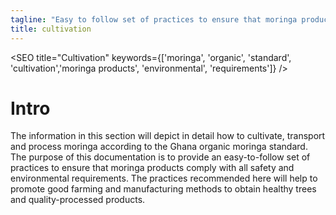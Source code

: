 ```yaml
---
tagline: "Easy to follow set of practices to ensure that moringa products comply with safety and environmental requirements."
title: cultivation
---
```


<SEO title="Cultivation" keywords={['moringa', 'organic', 'standard', 'cultivation','moringa products', 'environmental', 'requirements']} />

<!-- illustrations imports -->



# Intro

The information in this section will depict in detail how to cultivate,  transport and process moringa according to the Ghana organic moringa standard. The purpose of this documentation is to provide an easy-to-follow set of practices to ensure that moringa products comply with all safety and environmental requirements. The practices recommended here will help to promote good farming and manufacturing methods to obtain healthy trees and quality-processed products.

<Title icon={cultivationIcon} heading="Cultivation" />

To ensure top results and benefits, the following four steps are fundamental  in moringa cultivation:

>* Site selection
>* Land preparation
>* Planting/sowing
>* Maintenance of the plantation



<Title anchorId="site-selection" icon={siteSelectionIcon} heading="Site Selection" />


<table className="tdesign">
    <caption>Environmental requirements for the moringa plant are shown in the following table.</caption>
    <tr>
        <th>Parameters</th>
        <th>Requirements/Range</th>
    </tr>
    <tr>
        <td>Climate</td>
        <td>Tropical or Sub-tropical</td>
    </tr>
    <tr>
        <td>Altitude/Height</td>
        <td>0-2000 Meters</td>
    </tr>
    <tr>
        <td>Temperature</td>
        <td>25-35 &#8451;</td>
    </tr>
    <tr>
        <td>Rainfall</td>
        <td>
            <ul>
                <li>250mm-200</li>
                <li>Irrigation needed for lead production if rainfall is below 800mm</li>
            </ul>
        </td>
    </tr>
    <tr>
        <td>Soil Type</td>
        <td>Loamy, sandy or sandy loam</td>
    </tr>
    <tr>
        <td>Soil pH</td>
        <td>Slightly acidic to slightly alkaline (pH 5-9)</td>
    </tr>
</table>


<p className="upspace">Choose an area where the soil is well drained. This helps to evacuate excess water from the soil and allows a free exchange of gasses between the atmosphere and soil particles.<span style="font-weight:500;"> Avoid clay soils that become sticky when wet and very hard when dry 
Avoid termite-infested soils as much as possible.</span> It should be an open area to receive full 
sunlight. <span style="font-weight:500;">The site must be protected from free roaming animals</span> by an adequate natural or artificial fence.</p>

<table className="tdesign">
    <caption>The following sites are not recommended for moringa cultivation</caption>
    <tr>
        <th>Site</th>
        <th>Reason(s)</th>
    </tr>
    <tr>
        <td>Industrial waste</td>
        <td>Absorption of undesirable or toxic heavy metals e.g. mercury, arsenic, lead, etc.</td>
    </tr>
    <tr>
        <td>Refuse dumps</td>
        <td>Absorption of undesirable or toxic metals e.g mercury, arsenic, lead, etc.</td>
    </tr>
    <tr>
        <td>Water logged sites</td>
        <td>Poor drainage causes roots to rot. e.g rice fields, clay, river beds, etc.</td>
    </tr>
    <tr>
        <td>Termite infested soils</td>
        <td>Destruction of young and mature trees</td>
    </tr>
    <tr>
        <td>animal gazing fields</td>
        <td>Destruction of young and mature trees</td>
    </tr>
</table>


<Title anchorId="soil-preparation" icon={soilPrepIcon} heading="Soil Preparation" />


The ease with which the roots spread is a necessary condition in plant  growth and development. <span style="font-weight:500;">Moringa therefore requires a well-drained  loamy or sandy soil for optimal growth</span>. from the field. If planting density is high, the land must be ploughed and harrowed to a maximum depth of 30 cm. 

If planting density is low (>1 m x 1 m),  it is better to dig pits and refill them with the soil. This ensures good root system penetration without causing too much land erosion (ploughing can be risky in some tropical environments, in the cases  of heavy rains, wind or sloping). In this case, the pits must be 30 to-50  cm deep, and 20 to 40 cm wide. When refilling the pit, mix the soil with manure. For the farmer producing moringa on a large scale, it is recommended that soil and seed testing are done to ensure good returns on investment.


<Title anchorId="propagation" icon={propagationIcon} heading="Propagation" />


#### Moringa can be propagated from seeds or from mature cuttings (brown wood).

<h2 className="hdesign"> Seed Propagation</h2>
<p>Purchase or collect your supply of seeds from reliable sources. A good seed should be viable, clean and disease free.  <span style="font-weight:500;">Seeds should not be stored over long periods as they lose viability (germination capacity) after about one year</span>.</p>

<p>There are around 4000 moringa seeds (with their shell) in a kilo.  Seeds may be sown in containers, in seedbeds or directly in the field. Direct seeding is preferable when the germination rate is high, which is the case with Moringa oleifera. In Togo for instance, in small holders’ farms, the germination rate is more than 85% only 12 days after seeding.</p>

**Production in seedbeds has the following drawbacks:**
<blockquote>
<ul>
<li>It requires more work, especially when transplanting</li>
<li>Transplanting can damage the taproot: fragile and essential in ensuring the future yield    and the drought resistance of the plant</li>
</ul></blockquote>

**Production in containers has the following drawbacks:**
<blockquote>
<ul>
 <li>It is very time consuming: filling and placing the bags, maintenance, transport   
   and transplanting</li>
<li>It is expensive in manpower and material</li>
</ul></blockquote>

## Direct Seeding 

<p><span className="parabold">Seeds must be sown at a maximum depth of 2 cm</span>. Deeper seeding will greatly reduce the germination rate. One or two seeds per pit can be sown. When seeds are expensive or difficult to acquire, a better option is to plant one seed only and to wait two weeks for 
germination to occur. Then, the empty spaces are refilled. When the seed quality is more 
uncertain or the seeding period not optimal, use two seeds per pit. 

If the two seeds germinate, the weaker plant can be removed after they reach about 30 cm. This must be done carefully to avoid damaging the root system of the remaining plant. <span className="parabold">Transplanting seedlings produced by direct seeding is not advised, as there is a high risk of damaging the taproot. </span>

<span className="parabold">Moringa seeds germinate 5 to 12 days after seeding. If the seed has not germinated after two weeks, it will not and must be replaced.</span> If neither of the two seeds germinate, the pit must be opened to check if there is a localized insect attack (ants or termites). 
If this is the case, the pit must be treated with a Neem leaf solution or, better yet, with Neem oil mixed with soapy water. Then seeding can be done again.</p>

## Propagation in Containers

<p>Suitable containers are polyethylene bags or sacks prefilled with damp loamy soil popularly known as “Top soil”. Sowing depth should be no more than 2 cm. Seeds should germinate within 5-12 days after sowing. Place the bag(s) in a slightly shaded area and where they are protected from heavy rains. If this is not possible, make a set of small incisions (2-3) on 
the polybag to serve as drains to avoid water logging. Water the seed every 2 to 3 days depending on the dampness of the soil, 10-20 ml of water applied to each bag is recommended.<span className="parabold"> At this stage the young shoot or plant must be well protected from grasshoppers, locusts, termites and ruminants.</span></p>

<p>Watering must be done with extreme care to avoid collapse of the feeble plant due to pressure. Collapsed plants must be suitably supported. <span className="parabold">The young moringa plants must be nursed for 4-6 weeks before transplanting.</span> when they are about 30 cm high. Remove the polythene bag when transplanting ensuring that the roots of the plant arenot damaged.</p>

## Propagation by Cuttings

Hard woodcuttings of one meter long and at least 4 to 5 cm in  diameter can also be used for propagation. When planted, one third of the stem must be buried in the soil. Plants produced with cuttings will not have a deep root system and will be more sensitive to wind and drought. Cuttings are also more sensitive to termite attacks.

<figure>
<picture>
    <source media="(min-width: 767px)" srcset={propagationByCutting} alt="propagation by cutting"/>
    <img src={propagationByCuttingMobile} alt="propagation by cutting" />
</picture>
</figure>


<Title anchorId="planting" icon={plantingIcon} heading="Planting" />

#### For leaf production, several methods can be considered.


## Intensive Production

The spacing of plants should be 15 x 15 cm or 20 x 10 cm, with conveniently spaced alleys (for example: every 4 meters) to facilitate plantation management and harvests.

Another option is to space the seeding lines 45 cm apart and to sow every 5 cm on those lines. One can also space the lines only 30 cm apart and sow at a larger distance on the lines (10 to 20 cm). These intensive systems are appropriate for commercial production but require careful management. Weeding, manuring and disease prevention require more skill because of the high density.

<figure>
<picture>
    <source media="(min-width: 767px)" srcset={intensiveProduction} alt="intensive production"/>
    <img src={intensiveProductionMobile} alt="intensive production" />
</picture>
</figure>

## Semi-intensive Production

Plants are spaced 50 cm to 1 m apart. This is more appropriate for  small-scale farmers and gives good results with less maintenance.

<figure>
<picture>
    <source media="(min-width: 767px)" srcset={semiIntensiveProduction} alt="semi intensive production"/>
    <img src={semiIntensiveProductionMobile} alt="semi intensive production" />
</picture>
</figure>

## Agroforestry

Moringa trees can be sown in alleys and associated with other crops.   The distance between moringa rows must be 2 to 4 meters, and they must be oriented East-West to ensure that intercrops receive enough sun.

**It is advisable to avoid associating moringa with:**
>* Crops that require a lot of nitrogen, such as maize or cassava;
>* Crops that require chemical treatments;
>* Crops that can compete for light with moringa trees millet, sorghum). It is better to 
associate crops that can enrich the soil in minerals, especially in nitrogen like leguminous plants such as groundnut, soy or beans.

<figure>
<picture>
    <source media="(min-width: 767px)" srcset={agroforestry} alt="agroforestry"/>
    <img src={agroforestryMobile} alt="agroforestry" />
</picture>
</figure>

## Seed Production

Spacing must be much wider for fruit or seed production. Trees must be at least 2.5 m apart. Line and peg using a 3 x 3 meter triangular pattern for seed-producing farms. This will optimize plant population density.


<Title anchorId="care" icon={plantCareIcon} heading="Plant Care" />

#### Moringa requires a lot of care and maintenance to produce the expected yields.


## Shaping the Trees

As Moringa oleifera tends to produce long branches that grow vertically and produce leaves and fruits only at their extremity, yields will be low if the trees are left to grow naturally. The tree can grow to heights of about 3 to 4 meters in the first year and continue to about 10-12 m thereafter. It is therefore essential to give the trees a good shape when they are young, by enhancing lateral branching thus creating bushy growth.

Pinching the terminal bud on the central stem is necessary when the tree attains a height of 50 cm to 1 m. This will trigger the growth of lateral branches which must be pinched too. This will promote the growth of many lateral branches, increase yields and reduce the height of the tree. In addition, pinching reduces damage due to heavy winds and makes harvesting much easier.

Pinching can be done with the finger nails as the stems are tender. If the trees are older and pinching was not carried out early enough, the terminal stem can be cut with a sharp tool, just above a node. Cutting in the internodes will cause the rotting of the stem all the way down to the node below the cut, and will give way to diseases and parasites.

## Irrigation

Moringa can germinate and grow without irrigation if it is sown during the rainy season. 
Its tuberous root develops in twenty days and allows young plants to endure drought. However, for optimal growth, it is advisable to irrigate regularly during the first 3 months after seeding. Irrigation is also necessary to produce leaves all year long, including during dry seasons.

Another option is to stop producing during these periods: the trees will shed their leaves but will not die. At the onset of the rains, a good pruning and adding some organic manure will ensure that the trees start producing many new branches and leaves.

Any suitable irrigation system can be used e.g. rubber hose, watering can, sprinkler or drippers. Ideally, irrigation should be done in the early morning, night or evening, to reduce evaporation. If water is scarce, mulching or a very superficial weeding will also decrease evaporation.

## Weeding

<p>Manual weeding with a pick removes weeds and loosens the soil for good aeration. 
<span class="parabold">Weeding must be done regularly to avoid competition for nutrients, especially for nitrogen.</span>If not weeded properly, the trees produce fewer leaves and  the leaves at the base of the plant begin to yellow. Weeding must be more frequent when the plantation is young and the trees are small, allowing light to reach the soil. It is advisable to weed an adult plantation at least 4 times a year, with a higher frequency during rain seasons.</p>

<p><span class="parabold">A good option is to leave the weeds on the soil as a mulch to reduce evaporation and enrich the soil.</span> Burying them is not necessary as tropical soils have a very low capacity to 
 retain minerals over time. It is better to let the weeds progressively enrich the soil as they decompose. Burying plant residues must be especially avoided on sloping terrain, to limit 
soil erosion. Weeding must be done early enough so that no seeds develop on the weeds. 
If fruits and seeds are present, weeds must be removed from the field.</p>

## Mulching

Mulching consists in covering the soil with crop or weed residue to reduce the loss of soil moisture and to minimize irrigation needs during the dry months. This also reduces weed growth.

<figure>
<picture>
    <source media="(min-width: 767px)" srcset={mulching} alt="mulching"/>
    <img src={mulchingMobile} alt="mulching" />
</picture>
</figure>

## Fertilizing

Moringa can produce large quantities of leaves, but only if it receives enough organic supplements. Its leaves are rich in proteins and minerals, which means that the soil needs 
to provide enough nitrogen and minerals to the plants. Instead of chemical fertilizer, farmyard manure (animal dung mixed with plant residue) or compost (plant residue left to decompose on a heap) can provide the necessary nutrients as well as improve the soil structure. The best fertilization is ensured by mixing fast decomposing residue (animal 
dung, green and soft plant residue) with slow decomposing residue (straw, dry plant residue and thin branches).

<p><span class="parabold">Fertilization must be done during land preparation, before seeding.</span> After it is important to apply manure or compost at least once a year, for instance before the rainy season, when the trees are about to start an intense growth period (pruning can also be done at this time). If there are two rainy seasons, two applications are advised.</p>

## Pruning

After the initial pruning to shape the trees, maintenance pruning is required. This can be done at each harvest, if the leaves are removed by cutting all the stems above a certain height (see harvest). If leaves are harvested by plucking, or if the trees are left unharvested during the dry season, the bushy shape can be lost and a good pruning must be done at the onset of the rainy season. In Niger Africa, the trees are cut down to 20 cm above the ground once or twice a year. If the main stem is too thick, terminal branches can be cut down as in the initial pruning. In any case, it is important to cut just above a node to reduce rotting 
of terminal parts. In seed-producing farms, pruning helps induce more fruits, as well as larger fruits. Break the terminal bud when the plant is about one meter high to 
stimulate branching.


<Title anchorId="pests-and-diseases" icon={pestsIcon} heading="Pest and Disease Control" />

## Insects

The most common pests are grasshoppers, crickets and caterpillars. These insects bite and chew parts of the plant, causing the destruction of leaves, buds, flowers, shoots, fruits or seeds as well as the interruption of sap flow. These outbreaks are frequent in dry zones where moringa leaves strongly attract insects. It seems that these outbreaks occur at the beginning of the dry season when insects cannot find other tender, green material to feed on. The best solution, in this case, is to cut back the trees, leaving no green part apparent. The following growth is very vigorous if conditions permit (sufficient water supply). Concerning the Lepidoptera caterpillar, it is imperative to detect the outbreak at the beginning, at the shoot centre, in order to act before it is too late. Spraying must be aimed at the centre and the extremity of the shoots to reach the young caterpillars.

In organic farming, Bacillus thuringiensis (sold under the brand name Batik) is an insecticide composed of bacteria specific to Lepidoptera larvae. It must be ingested to be activated, with no impact on humans, wildlife or pollinators. The waiting period before harvesting is only three days. This insecticide is a good alternative to chemical products, is authorized in organic farming and has the advantage of a being a guaranteed preparation. Other brands exist like Delfin or Scutello. These products should be stored, if possible, in a cool place, at least protected from strong heat. According to the producer Certis, Delfin can be stored for three years at a temperature of 30°C. Neem extract can also be used against 
insects, if it is sprayed in time. 

<figure>
<picture>
    <source media="(min-width: 767px)" srcset={caterpillarDamage} alt="caterpillar Damage"/>
    <img src={caterpillarDamageMobile} alt="caterpillar damage" />
</picture>
</figure>

Termite attacks also cause damage to moringa plantations. Some organic solutions exist for termite control:   
>* Applying neem seed cakes to the soil.   
>* Applying castor oil plant leaves, mahogany chips, Tephrosia leaves or Persian lilac leaves      around the base of the trunk.   
>* Heaping ashes at the base of the trunk.   
>* Building termite traps using bowls filled with wet straw, soil and other vegetable waste      (wood chips, mango pits). The bowls are filled in the morning, turned up side down against      the soil, the edges slightly buried and covered with a handful of dry leaves to maintain      coolness. These traps should be checked every 24 to 48 hours.If synthetic insecticides have to be used, choose the least toxic, like pyrethroids (Decis, Karate, Klartan). They remain active for 20 days or more, even in hot or windy conditions. Pyrethroids kill Lepidoptera eggs. Allow a 7-day minimum waiting period before harvesting, 14 days if the leaves are to be eaten raw. Avoid reapplying more than 2 or 3 times per season as this could favour resistance development to the pesticide and aphid attacks.

<figure>
    <img src={termiteDamage} alt="termite damage" />
</figure>

These diseases are by far the most serious in moringa farming. Brown spots can appear on the leaves and then spread to cover them entirely, turning the leaves yellow and killing them. This is caused by the fungi Cercospora spp and Septoria lycopersici. Alternaria is also frequent: angular, dark-brown spots with concentric circles appear on the leaves. Black or brown marks appear on the branches as well. The fungus is known as Alternaria solani. 
The onset of the disease is hard to detect. Once the spots have appeared it is often too late to treat and defoliation is inevitable. It is therefore important to remember the periods when the symptoms appeared to be able to act earlier the following season. The effective, inexpensive products to use in both cases are made from either Mancozeb or Maneb.

The area around the trees, in organic farming, should be kept clear of weeds which are often hosts to diseases. The leaves and young shoots should be checked regularly for symptoms of fungal attacks. An early detection will save a lot of young plants from destruction. 
Neem leaf or seed extract can be sprayed on the plants to control pest and fungal attacks. This treatment is not as effective as using chemical products. The neem extract should be used as early as possible and sprayed repeatedly. Neem products can be produced locally and are not toxic for humans. The leaf extract is not as effective as the seed extract, but it can be used as well.

<figure>
<picture>
    <source media="(min-width: 767px)" srcset={fungiDamage} alt="fungi Damage"/>
    <img src={fungiDamageMobile} alt="fungi damage" />
</picture>
</figure>
